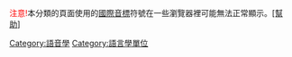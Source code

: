 {{Catnav|頁面分類|人文學科|语言学|語音學}}
{{Catnav|頁面分類|人文學科|人类学|语言学|語音學}}
<span style="color:#FF0000;">注意!</span>本分類的頁面使用的[[國際音標|國際音標]]符號在一些瀏覽器裡可能無法正常顯示。[[國際音標#國際音標号码|[幫助]]]
{{catmore}}
{{Commonscat|Vowels}}

[[Category:語音學|Category:語音學]]
[[Category:語言學單位|Category:語言學單位]]
